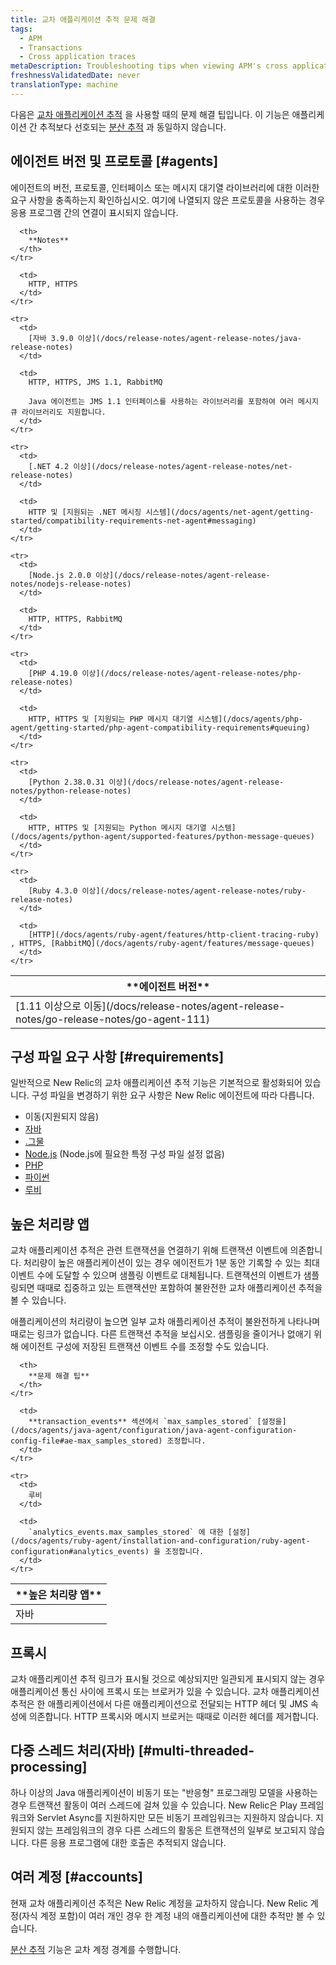 ```yaml
---
title: 교차 애플리케이션 추적 문제 해결
tags:
  - APM
  - Transactions
  - Cross application traces
metaDescription: Troubleshooting tips when viewing APM's cross application tracing maps.
freshnessValidatedDate: never
translationType: machine
---
```


다음은 [교차 애플리케이션 추적](/docs/apm/transactions/cross-application-traces/introduction-cross-application-traces) 을 사용할 때의 문제 해결 팁입니다. 이 기능은 애플리케이션 간 추적보다 선호되는 [분산 추적](/docs/apm/distributed-tracing/getting-started/introduction-distributed-tracing) 과 동일하지 않습니다.

## 에이전트 버전 및 프로토콜 [#agents]

에이전트의 버전, 프로토콜, 인터페이스 또는 메시지 대기열 라이브러리에 대한 이러한 요구 사항을 충족하는지 확인하십시오. 여기에 나열되지 않은 프로토콜을 사용하는 경우 응용 프로그램 간의 연결이 표시되지 않습니다.

<table>
  <thead>
    <tr>
      <th width={200}>
        **에이전트 버전**
      </th>

      <th>
        **Notes**
      </th>
    </tr>
  </thead>

  <tbody>
    <tr>
      <td>
        [1.11 이상으로 이동](/docs/release-notes/agent-release-notes/go-release-notes/go-agent-111)
      </td>

      <td>
        HTTP, HTTPS
      </td>
    </tr>

    <tr>
      <td>
        [자바 3.9.0 이상](/docs/release-notes/agent-release-notes/java-release-notes)
      </td>

      <td>
        HTTP, HTTPS, JMS 1.1, RabbitMQ

        Java 에이전트는 JMS 1.1 인터페이스를 사용하는 라이브러리를 포함하여 여러 메시지 큐 라이브러리도 지원합니다.
      </td>
    </tr>

    <tr>
      <td>
        [.NET 4.2 이상](/docs/release-notes/agent-release-notes/net-release-notes)
      </td>

      <td>
        HTTP 및 [지원되는 .NET 메시징 시스템](/docs/agents/net-agent/getting-started/compatibility-requirements-net-agent#messaging)
      </td>
    </tr>

    <tr>
      <td>
        [Node.js 2.0.0 이상](/docs/release-notes/agent-release-notes/nodejs-release-notes)
      </td>

      <td>
        HTTP, HTTPS, RabbitMQ
      </td>
    </tr>

    <tr>
      <td>
        [PHP 4.19.0 이상](/docs/release-notes/agent-release-notes/php-release-notes)
      </td>

      <td>
        HTTP, HTTPS 및 [지원되는 PHP 메시지 대기열 시스템](/docs/agents/php-agent/getting-started/php-agent-compatibility-requirements#queuing)
      </td>
    </tr>

    <tr>
      <td>
        [Python 2.38.0.31 이상](/docs/release-notes/agent-release-notes/python-release-notes)
      </td>

      <td>
        HTTP, HTTPS 및 [지원되는 Python 메시지 대기열 시스템](/docs/agents/python-agent/supported-features/python-message-queues)
      </td>
    </tr>

    <tr>
      <td>
        [Ruby 4.3.0 이상](/docs/release-notes/agent-release-notes/ruby-release-notes)
      </td>

      <td>
        [HTTP](/docs/agents/ruby-agent/features/http-client-tracing-ruby) , HTTPS, [RabbitMQ](/docs/agents/ruby-agent/features/message-queues)
      </td>
    </tr>
  </tbody>
</table>

## 구성 파일 요구 사항 [#requirements]

일반적으로 New Relic의 교차 애플리케이션 추적 기능은 기본적으로 활성화되어 있습니다. 구성 파일을 변경하기 위한 요구 사항은 New Relic 에이전트에 따라 다릅니다.

* 이동(지원되지 않음)
* [자바](/docs/agents/java-agent/configuration/java-agent-configuration-config-file#Cross_Application_Tracer)
* [.그물](/docs/agents/net-agent/installation-and-configuration/net-agent-configuration#cross_application_tracer)
* [Node.js](/docs/agents/nodejs-agent/installation-configuration/nodejs-agent-configuration) (Node.js에 필요한 특정 구성 파일 설정 없음)
* [PHP](/docs/agents/php-agent/configuration/php-agent-configuration#inivar-cross-app-tracer-enabled)
* [파이썬](/docs/agents/python-agent/installation-configuration/python-agent-configuration#cross-application-tracer)
* [루비](/docs/agents/ruby-agent/features/cross-application-tracing-ruby)

## 높은 처리량 앱

교차 애플리케이션 추적은 관련 트랜잭션을 연결하기 위해 트랜잭션 이벤트에 의존합니다. 처리량이 높은 애플리케이션이 있는 경우 에이전트가 1분 동안 기록할 수 있는 최대 이벤트 수에 도달할 수 있으며 샘플링 이벤트로 대체됩니다. 트랜잭션의 이벤트가 샘플링되면 때때로 집중하고 있는 트랜잭션만 포함하여 불완전한 교차 애플리케이션 추적을 볼 수 있습니다.

애플리케이션의 처리량이 높으면 일부 교차 애플리케이션 추적이 불완전하게 나타나며 때로는 링크가 없습니다. 다른 트랜잭션 추적을 보십시오. 샘플링을 줄이거나 없애기 위해 에이전트 구성에 저장된 트랜잭션 이벤트 수를 조정할 수도 있습니다.

<table>
  <thead>
    <tr>
      <th width={200}>
        **높은 처리량 앱**
      </th>

      <th>
        **문제 해결 팁**
      </th>
    </tr>
  </thead>

  <tbody>
    <tr>
      <td>
        자바
      </td>

      <td>
        **transaction_events** 섹션에서 `max_samples_stored` [설정을](/docs/agents/java-agent/configuration/java-agent-configuration-config-file#ae-max_samples_stored) 조정합니다.
      </td>
    </tr>

    <tr>
      <td>
        루비
      </td>

      <td>
        `analytics_events.max_samples_stored` 에 대한 [설정](/docs/agents/ruby-agent/installation-and-configuration/ruby-agent-configuration#analytics_events) 을 조정합니다.
      </td>
    </tr>
  </tbody>
</table>

## 프록시

교차 애플리케이션 추적 링크가 표시될 것으로 예상되지만 일관되게 표시되지 않는 경우 애플리케이션 통신 사이에 프록시 또는 브로커가 있을 수 있습니다. 교차 애플리케이션 추적은 한 애플리케이션에서 다른 애플리케이션으로 전달되는 HTTP 헤더 및 JMS 속성에 의존합니다. HTTP 프록시와 메시지 브로커는 때때로 이러한 헤더를 제거합니다.

## 다중 스레드 처리(자바) [#multi-threaded-processing]

하나 이상의 Java 애플리케이션이 비동기 또는 "반응형" 프로그래밍 모델을 사용하는 경우 트랜잭션 활동이 여러 스레드에 걸쳐 있을 수 있습니다. New Relic은 Play 프레임워크와 Servlet Async를 지원하지만 모든 비동기 프레임워크는 지원하지 않습니다. 지원되지 않는 프레임워크의 경우 다른 스레드의 활동은 트랜잭션의 일부로 보고되지 않습니다. 다른 응용 프로그램에 대한 호출은 추적되지 않습니다.

## 여러 계정 [#accounts]

현재 교차 애플리케이션 추적은 New Relic 계정을 교차하지 않습니다. New Relic 계정(자식 계정 포함)이 여러 개인 경우 한 계정 내의 애플리케이션에 대한 추적만 볼 수 있습니다.

[분산 추적](/docs/distributed-tracing/concepts/introduction-distributed-tracing) 기능은 교차 계정 경계를 수행합니다.
